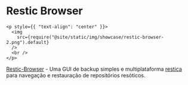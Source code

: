 # Restic Browser

```mdx-code-block
<p style={{ "text-align": "center" }}>
  <img
    src={require("@site/static/img/showcase/restic-browser-2.png").default}
  />
  <br />
</p>
```

[Restic-Browser](https://github.com/emuell/restic-browser) - Uma GUI de backup simples e multiplataforma [restica](https://github.com/restic/restic) para navegação e restauração de repositórios resóticos.

